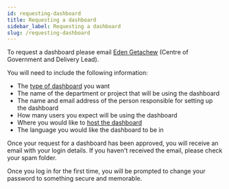 ```yaml
---
id: requesting-dashboard
title: Requesting a dashboard
sidebar_label: Requesting a dashboard
slug: /requesting-dashboard
---
```


To request a dashboard please email [Eden Getachew](mailto:e.getachew@institute.global)
(Centre of Government and Delivery Lead).

You will need to include the following information:

- The [type of dashboard](types-of-dashboard) you want
- The name of the department or project that will be using the dashboard
- The name and email address of the person responsible for setting up the dashboard
- How many users you expect will be using the dashboard
- Where you would like to [host the dashboard](hosting)
- The language you would like the dashboard to be in


Once your request for a dashboard has been approved, you will receive an
email with your login details. If you haven't received the email, please check
your spam folder.

Once you log in for the first time, you will be prompted to change your password
to something secure and memorable.